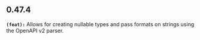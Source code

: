 ## 0.47.4
**`(feat):`** Allows for creating nullable types and pass formats on strings using the OpenAPI v2 parser.


